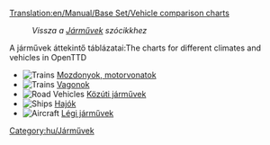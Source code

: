 [[Translation:en/Manual/Base Set/Vehicle comparison charts]]

:''Vissza a [[hu/Manual/Járművek|Járművek]] szócikkhez''

A járművek áttekintő táblázatai:The charts for different climates and vehicles in OpenTTD

*[[File:en/Manual html m16a497ce.png|Trains]] [[hu/Manual/Base Set/Trains/Mozdonyok összehasonlító táblázata|Mozdonyok, motorvonatok]]
*[[File:en/Manual html m16a497ce.png|Trains]] [[hu/Manual/Base Set/Trains/Vagonok összehasonlító táblázata|Vagonok]]
*[[File:en/Manual html m3518e48c.png|Road Vehicles]] [[hu/Manual/Base Set/Road Vehicles/Közúti járművek összehasonlító táblázata|Közúti járművek]]
*[[File:en/Manual html 53123a33.png|Ships]] [[hu/Manual/Base Set/Ships/Hajók összehasonlító táblázata|Hajók]]
*[[File:en/Manual html 442702e6.png|Aircraft]] [[hu/Manual/Base Set/Aircraft/Légi járművek összehasonlító táblázata|Légi járművek]]

[[Category:hu/Járművek]]